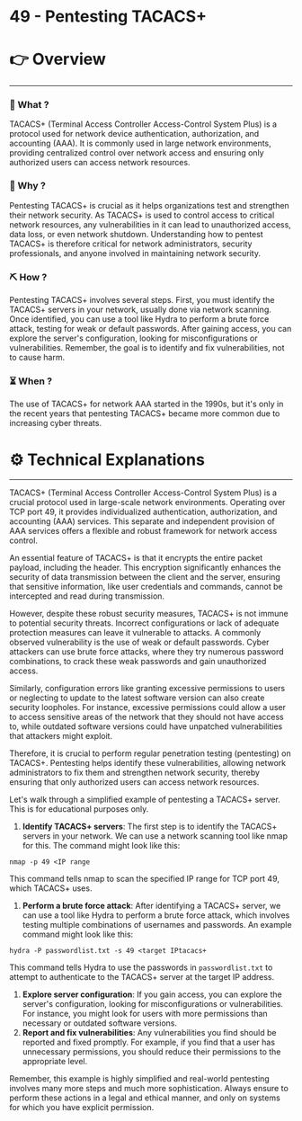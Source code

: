# 49 - Pentesting TACACS+


# 👉 Overview

---

### 👀 What ?

TACACS+ (Terminal Access Controller Access-Control System Plus) is a protocol used for network device authentication, authorization, and accounting (AAA). It is commonly used in large network environments, providing centralized control over network access and ensuring only authorized users can access network resources.


### 🧐 Why ?

Pentesting TACACS+ is crucial as it helps organizations test and strengthen their network security. As TACACS+ is used to control access to critical network resources, any vulnerabilities in it can lead to unauthorized access, data loss, or even network shutdown. Understanding how to pentest TACACS+ is therefore critical for network administrators, security professionals, and anyone involved in maintaining network security.


### ⛏️ How ?

Pentesting TACACS+ involves several steps. First, you must identify the TACACS+ servers in your network, usually done via network scanning. Once identified, you can use a tool like Hydra to perform a brute force attack, testing for weak or default passwords. After gaining access, you can explore the server's configuration, looking for misconfigurations or vulnerabilities. Remember, the goal is to identify and fix vulnerabilities, not to cause harm.


### ⏳ When ?

The use of TACACS+ for network AAA started in the 1990s, but it's only in the recent years that pentesting TACACS+ became more common due to increasing cyber threats.


# ⚙️ Technical Explanations

---

TACACS+ (Terminal Access Controller Access-Control System Plus) is a crucial protocol used in large-scale network environments. Operating over TCP port 49, it provides individualized authentication, authorization, and accounting (AAA) services. This separate and independent provision of AAA services offers a flexible and robust framework for network access control.

An essential feature of TACACS+ is that it encrypts the entire packet payload, including the header. This encryption significantly enhances the security of data transmission between the client and the server, ensuring that sensitive information, like user credentials and commands, cannot be intercepted and read during transmission.

However, despite these robust security measures, TACACS+ is not immune to potential security threats. Incorrect configurations or lack of adequate protection measures can leave it vulnerable to attacks. A commonly observed vulnerability is the use of weak or default passwords. Cyber attackers can use brute force attacks, where they try numerous password combinations, to crack these weak passwords and gain unauthorized access.

Similarly, configuration errors like granting excessive permissions to users or neglecting to update to the latest software version can also create security loopholes. For instance, excessive permissions could allow a user to access sensitive areas of the network that they should not have access to, while outdated software versions could have unpatched vulnerabilities that attackers might exploit.

Therefore, it is crucial to perform regular penetration testing (pentesting) on TACACS+. Pentesting helps identify these vulnerabilities, allowing network administrators to fix them and strengthen network security, thereby ensuring that only authorized users can access network resources.

Let's walk through a simplified example of pentesting a TACACS+ server. This is for educational purposes only.

1. **Identify TACACS+ servers**: The first step is to identify the TACACS+ servers in your network. We can use a network scanning tool like nmap for this. The command might look like this:

```
nmap -p 49 <IP range

```

This command tells nmap to scan the specified IP range for TCP port 49, which TACACS+ uses.

1. **Perform a brute force attack**: After identifying a TACACS+ server, we can use a tool like Hydra to perform a brute force attack, which involves testing multiple combinations of usernames and passwords. An example command might look like this:

```
hydra -P passwordlist.txt -s 49 <target IPtacacs+

```

This command tells Hydra to use the passwords in `passwordlist.txt` to attempt to authenticate to the TACACS+ server at the target IP address.

1. **Explore server configuration**: If you gain access, you can explore the server's configuration, looking for misconfigurations or vulnerabilities. For instance, you might look for users with more permissions than necessary or outdated software versions.
2. **Report and fix vulnerabilities**: Any vulnerabilities you find should be reported and fixed promptly. For example, if you find that a user has unnecessary permissions, you should reduce their permissions to the appropriate level.

Remember, this example is highly simplified and real-world pentesting involves many more steps and much more sophistication. Always ensure to perform these actions in a legal and ethical manner, and only on systems for which you have explicit permission.
